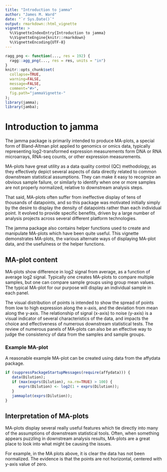 ```yaml
---
title: "Introduction to jamma"
author: "James M. Ward"
date: "`r Sys.Date()`"
output: rmarkdown::html_vignette
vignette: >
  %\VignetteIndexEntry{Introduction to jamma}
  %\VignetteEngine{knitr::rmarkdown}
  %\VignetteEncoding{UTF-8}
---
```


```r
ragg_png <- function(..., res = 192) {
  ragg::agg_png(..., res = res, units = "in")
}
knitr::opts_chunk$set(
  collapse=TRUE,
  warning=FALSE,
  message=FALSE,
  comment="#>",
  fig.path="jammaVignette-"
);
library(jamma);
library(jamba);
```

# Introduction to jamma

The jamma package is primarily intended to produce MA-plots,
a special form of Bland-Altman plot applied to genomics or omics data,
typically representing log2-transformed expression measurements form
DNA or RNA microarrays, RNA-seq counts, or other expression measurements.

MA-plots have great utility as a data quality control (QC) methodology,
as they effectively depict several aspects of data directly related to
common downstream statistical assumptions. They can make it easy to recognize
an obvious sample failure, or similarly to identify when one or more samples
are not properly normalized, relative to downstream analysis steps.

That said, MA-plots often suffer from ineffective display of tens of
thousands of datapoints, and so this package was motivated initially simply
by the desire to display the density of datapoints rather than each individual
point. It evolved to provide specific benefits, driven by a large number
of analysis projects across several different platform technologies.

The jamma package also contains helper functions used to create and manipulate
MA-plots which have been quite useful. This vignette demonstrates MA-plots,
the various alternate ways of displaying MA-plot data, and the usefulness
or the helper functions.

## MA-plot content

MA-plots show difference in log2 signal from average, as a function of
average log2 signal. Typically one creates MA-plots to compare multiple
samples, but one can compare sample groups using group mean values.
The typical MA-plot for our purpose will display an individual sample
in each panel.

The visual distribution of points is intended to show the spread of
points from low to high expression along the x-axis, and the deviation
from mean along the y-axis. The relationship of signal (x-axis) to
noise (y-axis) is a visual indicator of several characteristics of the
data, and impacts the choice and effectiveness of numerous downstream
statistical tests. The review of numerous panels of MA-plots can also
be an effective way to judge the consistency of data from the samples
and sample groups.

### Example MA-plot

A reasonable example MA-plot can be created using data from the affydata
package.

```r
if (suppressPackageStartupMessages(require(affydata))) {
   data(Dilution);
   if (max(exprs(Dilution), na.rm=TRUE) > 100) {
      exprs(Dilution) <- log2(1 + exprs(Dilution));
   }
   jammaplot(exprs(Dilution));
}
```

## Interpretation of MA-plots

MA-plots display several really useful features which tie directly into
many of the assumptions of downstream statistical tools. Often, when something
appears puzzling in downstream analysis results, MA-plots are a great place
to look into what might be causing the issues.

For example, in the MA plots above, it is clear the data has not been
normalized. The evidence is that the points are not horizontal, centered
with y-axis value of zero.

